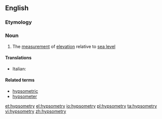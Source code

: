 ==English==

===Etymology===
{{suffix|hypsometer|y}}

===Noun===
{{en-noun|-}}

# The [[measurement]] of [[elevation]] relative to [[sea level]]

====Translations====
{{trans-top}}
* Italian: {{t-|it|ipsometria|f}}
{{trans-mid}}

{{trans-bottom}}

====Related terms====
*[[hypsometric]]
*[[hypsometer]]

[[et:hypsometry]]
[[el:hypsometry]]
[[io:hypsometry]]
[[pl:hypsometry]]
[[ta:hypsometry]]
[[vi:hypsometry]]
[[zh:hypsometry]]